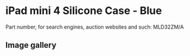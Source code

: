 
# iPad mini 4 Silicone Case - Blue

Part number, for search engines, auction websites and such: MLD32ZM/A

## Image gallery

<div style={{ width: "768px" }}>
  <GalleryComponent
    images={[
      {
        original: "/everysource/MLD32.webp",
        thumbnail: "/everypreview/MLD32.webp",
      },
      {
        original: "/everysource/MLD32_AV1_GOLD.webp",
        thumbnail: "/everypreview/MLD32_AV1_GOLD.webp",
      },
      {
        original: "/everysource/MLD32_AV1_SILVER.webp",
        thumbnail: "/everypreview/MLD32_AV1_SILVER.webp",
      },
      {
        original: "/everysource/MLD32_AV1_SPACE_GRAY.webp",
        thumbnail: "/everypreview/MLD32_AV1_SPACE_GRAY.webp",
      },
      {
        original: "/everysource/MLD32_AV2.webp",
        thumbnail: "/everypreview/MLD32_AV2.webp",
      },
      {
        original: "/everysource/MLD32_AV3.webp",
        thumbnail: "/everypreview/MLD32_AV3.webp",
      },
      {
        original: "/everysource/MLD32_AV4.webp",
        thumbnail: "/everypreview/MLD32_AV4.webp",
      }
    ]}
  />
</div>